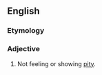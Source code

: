 ==English==

===Etymology===
{{prefix|en|un|pitying}}

===Adjective===
{{en-adj}}
# Not feeling or showing [[pity]].
